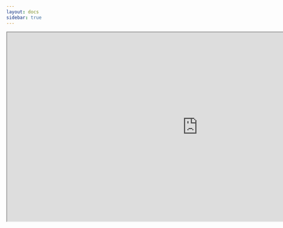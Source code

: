 ```yaml
---
layout: docs
sidebar: true
---
```



  <iframe
    src="https://www.naugahyde.com/catalog/"
    width="200%"
    height="500px"
    title="SWR-States"
  />


